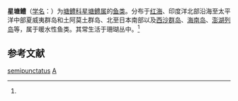 {{Speciesbox
| taxon = Asterropteryx semipunctatus
| image = Starry goby, Asterropteryx semipunctata Rüppell, 1830 by P. Bravo.jpg
| binomial_authority = (Ruppell, 1830)<ref name='id8239'>{{cite web| url =http://www.bioinfo.cn/db05/BjdwSpecies.php?action=view&id=8239| title =星塘鳢| work =《中国动物物种编目数据库》| publisher =中国科学院微生物研究所| author =中国科学院动物研究所| accessdate =2009-04-16| deadurl =yes| archiveurl =https://web.archive.org/web/20160305041939/http://www.bioinfo.cn/db05/BjdwSpecies.php?action=view&id=8239| archivedate =2016-03-05}}</ref>
}}

'''星塘鳢'''（[[学名|学名]]：{{lang|la|''Asterropteryx semipunctatus''}}）为[[塘鳢科|塘鳢科]][[星塘鳢属|星塘鳢属]]的[[鱼类|鱼类]]。分布于[[红海|红海]]、印度洋北部沿海至太平洋中部夏威夷群岛和土阿莫土群岛、北至日本南部以及[[西沙群岛|西沙群岛]]、[[海南岛|海南岛]]、[[澎湖列岛|澎湖列岛]]等，属于暖水性鱼类。其常生活于珊瑚丛中。<ref name='id8239'/>

== 参考文献 ==
{{reflist}}

{{Taxonbar|from=Q3107470}}

[[Category:星塘鳢属|semipunctatus]]
[[Category:1830年描述的鱼类|A]]

{{鱸形目小作品}}